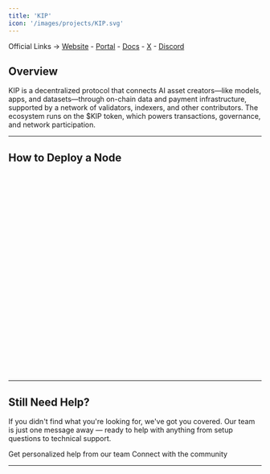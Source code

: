```yaml
---
title: 'KIP'
icon: '/images/projects/KIP.svg'
---
```


Official Links → [Website](https://www.kip.pro/) - [Portal](https://nodehub.kip.pro/dashboard) - [Docs](https://kipprotocol.gitbook.io/kip-node-documentation) - [X](https://x.com/KIPprotocol) - [Discord](https://discord.com/invite/kipprotocol)

## Overview

KIP is a decentralized protocol that connects AI asset creators—like models, apps, and datasets—through on-chain data and payment infrastructure, supported by a network of validators, indexers, and other contributors. The ecosystem runs on the $KIP token, which powers transactions, governance, and network participation.

---
## How to Deploy a Node
<Frame caption="">
  <iframe 
    width="100%" 
    height="400" 
    title="KIP Protocol Checker Node" 
    frameBorder="0" 
    allow="accelerometer; autoplay; clipboard-write; encrypted-media; gyroscope; picture-in-picture" 
    allowFullScreen>
  </iframe>
</Frame>


---

## Still Need Help?

If you didn't find what you're looking for, we've got you covered. Our team is just one message away — ready to help with anything from setup questions to technical support.

<CardGroup cols={2}>
  <Card title="Open Support Ticket" icon="rectangle-stack" href="https://discord.com/channels/1217243890352914552/1220638161407836241">
    Get personalized help from our team
  </Card>
  <Card title="Join Discord" icon="message-circle" href="https://discord.com/invite/JDkD4EaqcZ">
    Connect with the community
  </Card>
</CardGroup>

--- 